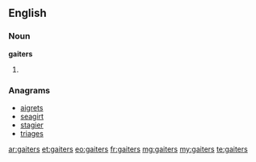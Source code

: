 ==English==

===Noun===
'''gaiters'''

# {{plural of|[[gaiter]]}}

===Anagrams===
* [[aigrets#English|aigrets]]
* [[seagirt#English|seagirt]]
* [[stagier#English|stagier]]
* [[triages#English|triages]]

[[ar:gaiters]]
[[et:gaiters]]
[[eo:gaiters]]
[[fr:gaiters]]
[[mg:gaiters]]
[[my:gaiters]]
[[te:gaiters]]